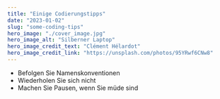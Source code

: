 ```yaml
---
title: "Einige Codierungstipps"
date: "2023-01-02"
slug: "some-coding-tips"
hero_image: "./cover_image.jpg"
hero_image_alt: "Silberner Laptop"
hero_image_credit_text: "Clément Hélardot"
hero_image_credit_link: "https://unsplash.com/photos/95YRwf6CNw8"
---
```


- Befolgen Sie Namenskonventionen
- Wiederholen Sie sich nicht
- Machen Sie Pausen, wenn Sie müde sind
